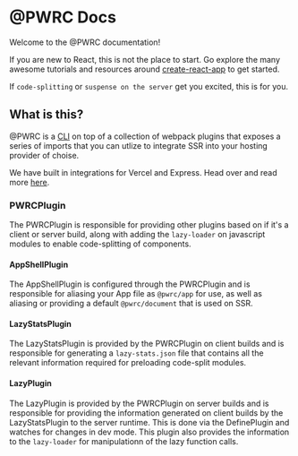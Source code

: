 # @PWRC Docs

Welcome to the @PWRC documentation!

If you are new to React, this is not the place to start. Go explore the many awesome tutorials
and resources around [create-react-app](https://reactjs.org/docs/create-a-new-react-app.html)
to get started.

If `code-splitting` or `suspense on the server` get you excited, this is for you.

## What is this?

@PWRC is a [CLI](/docs/cli) on top of a collection of webpack plugins that exposes a series of
imports that you can utlize to integrate SSR into your hosting provider of choise.

We have built in integrations for Vercel and Express. Head over and read more
[here](/docs/integrations).

### PWRCPlugin

The PWRCPlugin is responsible for providing other plugins based on if it's a client
or server build, along with adding the `lazy-loader` on javascript modules to enable
code-splitting of components.

#### AppShellPlugin

The AppShellPlugin is configured through the PWRCPlugin and is responsible for aliasing
your App file as `@pwrc/app` for use, as well as aliasing or providing a default
`@pwrc/document` that is used on SSR.

#### LazyStatsPlugin

The LazyStatsPlugin is provided by the PWRCPlugin on client builds and is responsible
for generating a `lazy-stats.json` file that contains all the relevant information
required for preloading code-split modules.

#### LazyPlugin

The LazyPlugin is provided by the PWRCPlugin on server builds and is responsible for
providing the information generated on client builds by the LazyStatsPlugin to the
server runtime. This is done via the DefinePlugin and watches for changes in dev mode.
This plugin also provides the information to the `lazy-loader` for manipulationn of
the lazy function calls.
